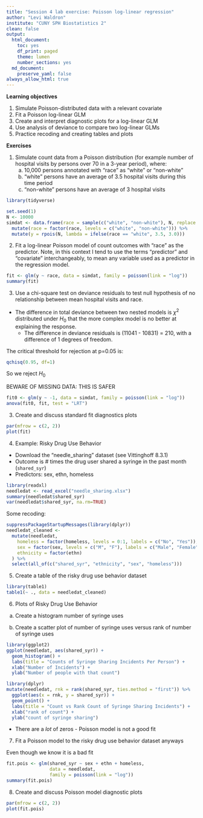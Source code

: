 ```yaml
---
title: "Session 4 lab exercise: Poisson log-linear regression"
author: "Levi Waldron"
institute: "CUNY SPH Biostatistics 2"
clean: false
output:
  html_document:
    toc: yes
    df_print: paged
    theme: lumen
    number_sections: yes
  md_document:
    preserve_yaml: false
always_allow_html: true
---
```


**Learning objectives**

1. Simulate Poisson-distributed data with a relevant covariate
2. Fit a Poisson log-linear GLM
3. Create and interpret diagnostic plots for a log-linear GLM
4. Use analysis of deviance to compare two log-linear GLMs
5. Practice recoding and creating tables and plots


**Exercises**

1. Simulate count data from a Poisson distribution (for example number of hospital visits by persons over 70 in a 3-year period), where:
    a. 10,000 persons annotated with "race" as "white" or "non-white"
    b. "white" persons have an average of 3.5 hospital visits during this time period
    c. "non-white" persons have an average of 3 hospital visits

```r
library(tidyverse)
```

```r
set.seed(1)
N <- 10000
simdat <- data.frame(race = sample(c("white", "non-white"), N, replace = TRUE)) %>%
  mutate(race = factor(race, levels = c("white", "non-white"))) %>%
  mutate(y = rpois(N, lambda = ifelse(race == "white", 3.5, 3.0)))
```




2. Fit a log-linear Poisson model of count outcomes with "race" as the predictor. Note, in this context I tend to use the terms "predictor" and "covariate" interchangeably, to mean any variable used as a predictor in the regression model.

```r
fit <- glm(y ~ race, data = simdat, family = poisson(link = "log"))
summary(fit)
```

3. Use a chi-square test on deviance residuals to test null hypothesis of no relationship between mean hospital visits and race.


* The difference in total deviance between two nested models is $\chi^2$ distributed under $H_0$ that the more complex model is no better at explaining the response.
     + The difference in deviance residuals is (11041 - 10831) = 210, with a difference of 1 degrees of freedom.

The critical threshold for rejection at p=0.05 is:
```r
qchisq(0.95, df=1)
```

So we reject $H_0$

BEWARE OF MISSING DATA: THIS IS SAFER

```r
fit0 <- glm(y ~ -1, data = simdat, family = poisson(link = "log"))
anova(fit0, fit, test = "LRT")
```

3. Create and discuss standard fit diagnostics plots

```r
par(mfrow = c(2, 2))
plot(fit)
```

4. Example: Risky Drug Use Behavior

* Download the "needle_sharing" dataset (see Vittinghoff 8.3.1)
* Outcome is # times the drug user shared a syringe in the past month (`shared_syr`)
* Predictors: sex, ethn, homeless

```r
library(readxl)
needledat <- read_excel("needle_sharing.xlsx")
summary(needledat$shared_syr)
var(needledat$shared_syr, na.rm=TRUE)
```

Some recoding:
```r
suppressPackageStartupMessages(library(dplyr))
needledat_cleaned <-
  mutate(needledat,
    homeless = factor(homeless, levels = 0:1, labels = c("No", "Yes")),
    sex = factor(sex, levels = c("M", "F"), labels = c("Male", "Female")),
    ethnicity = factor(ethn)
  ) %>%
  select(all_of(c("shared_syr", "ethnicity", "sex", "homeless")))
```

5. Create a table of the risky drug use behavior dataset

```r
library(table1)
table1(~ ., data = needledat_cleaned)
```

6. Plots of Risky Drug Use Behavior

a. Create a histogram number of syringe uses

b. Create a scatter plot of number of syringe uses versus rank of number of syringe uses

```r
library(ggplot2)
ggplot(needledat, aes(shared_syr)) +
  geom_histogram() +
  labs(title = "Counts of Syringe Sharing Incidents Per Person") +
  xlab("Number of Incidents") +
  ylab("Number of people with that count")
```

```r
library(dplyr)
mutate(needledat, rnk = rank(shared_syr, ties.method = "first")) %>%
  ggplot(aes(x = rnk, y = shared_syr)) +
  geom_point() +
  labs(title = "Count vs Rank Count of Syringe Sharing Incidents") +
  xlab("rank of count") +
  ylab("count of syringe sharing")
```

* There are a _lot_ of zeros - Poisson model is not a good fit

7. Fit a Poisson model to the risky drug use behavior dataset anyways

Even though we know it is a bad fit

```r
fit.pois <- glm(shared_syr ~ sex + ethn + homeless,
                data = needledat,
                family = poisson(link = "log"))
summary(fit.pois)
```

8. Create and discuss Poisson model diagnostic plots

```r
par(mfrow = c(2, 2))
plot(fit.pois)
```
